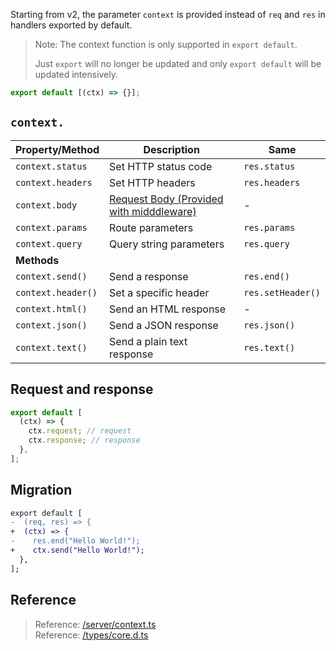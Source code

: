Starting from v2, the parameter `context` is provided instead of `req` and `res` in handlers exported by default.

> Note: The context function is only supported in `export default`.
>
> Just `export` will no longer be updated and only `export default` will be updated intensively.

```ts
export default [(ctx) => {}];
```

## `context.`

| Property/Method    | Description                                                                       | Same              |
| ------------------ | --------------------------------------------------------------------------------- | ----------------- |
| `context.status`   | Set HTTP status code                                                              | `res.status`      |
| `context.headers`  | Set HTTP headers                                                                  | `res.headers`     |
| `context.body`     | [Request Body (Provided with midddleware)](/docs/provided-middlewares#parse-body) | -                 |
| `context.params`   | Route parameters                                                                  | `res.params`      |
| `context.query`    | Query string parameters                                                           | `res.query`       |
| **Methods**        |                                                                                   |                   |
| `context.send()`   | Send a response                                                                   | `res.end()`       |
| `context.header()` | Set a specific header                                                             | `res.setHeader()` |
| `context.html()`   | Send an HTML response                                                             | -                 |
| `context.json()`   | Send a JSON response                                                              | `res.json()`      |
| `context.text()`   | Send a plain text response                                                        | `res.text()`      |

## Request and response

```ts
export default [
  (ctx) => {
    ctx.request; // request
    ctx.response; // response
  },
];
```

## Migration

```diff
export default [
-  (req, res) => {
+  (ctx) => {
-    res.end("Hello World!");
+    ctx.send("Hello World!");
  },
];
```

## Reference

> Reference: [/server/context.ts](https://github.com/zely-js/zely/blob/main/packages/zely/src/server/context.ts)  
> Reference: [/types/core.d.ts](https://github.com/zely-js/zely/blob/main/packages/zely/types/core.d.ts#L51)
